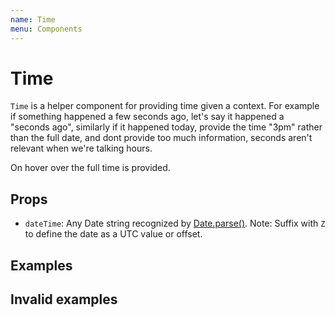 ```yaml
---
name: Time
menu: Components
---
```



# Time

`Time` is a helper component for providing time given a context. For example if something happened a few seconds ago, let's say it happened a "seconds ago", similarly if it happened today, provide the time "3pm" rather than the full date, and dont provide too much information, seconds aren't relevant when we're talking hours.

On hover over the full time is provided.

## Props

<Props of={Time} />

- `dateTime`: Any Date string recognized by [Date.parse()](https://developer.mozilla.org/en-US/docs/Web/JavaScript/Reference/Global_Objects/Date/parse). Note: Suffix with `Z` to define the date as a UTC value or offset.

## Examples

<Playground>
	<Time dateTime="2019-08-29T11:59:45Z" systemTime="2019-08-29T12:00:00Z" />
</Playground>

<Playground>
	<Time dateTime="2019-08-29T11:57:00Z" systemTime="2019-08-29T12:00:00Z" />
</Playground>

<Playground>
	<Time dateTime="2019-08-29T11:30:00Z" systemTime="2019-08-29T12:00:00Z" />
</Playground>

<Playground>
	<Time dateTime="2019-08-28T11:30:00Z" systemTime="2019-08-29T12:00:00Z" />
</Playground>

<Playground>
	<Time dateTime="2019-08-24T13:30:00Z" systemTime="2019-08-29T12:00:00Z" />
</Playground>

<Playground>
	<Time dateTime="2019-01-24T13:30:00Z" systemTime="2019-08-29T12:00:00Z" />
</Playground>

<Playground>
	<Time dateTime="1981-05-12" />
</Playground>

## Invalid examples


<Playground>
	<Time dateTime="3017-13-32T25:61:00"/>
</Playground>
